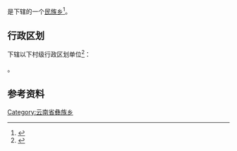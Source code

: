 {{中国乡级行政区|53/04/02/202/000}}

'''{{PAGENAMEBASE}}'''是{{PRC admin/fullname|53/04/02/202/000|3}}下辖的一个[[民族乡|民族乡]]<ref>{{PRC admin/ref sgc|{{PRC admin/parent|53/04/02/202/000}}}}</ref>。

== 行政区划 ==
{{PAGENAMEBASE}}下辖以下村级行政区划单位<ref>{{PRC admin/ref sgc|53/04/02/202/000}}</ref>：

{{PRC admin/children|53/04/02/202/000}}。

== 参考资料 ==
{{reflist}}

{{云南行政区划小作品}}
{{PRC admin/navcat|53/04/02/202/000}}
[[Category:云南省彝族乡|Category:云南省彝族乡]]